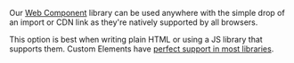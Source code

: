 Our [Web Component][wc] library can be used anywhere with the simple drop of an import or CDN link
as they're natively supported by all browsers.

This option is best when writing plain HTML or using a JS library that supports them. Custom
Elements have [perfect support in most libraries][ce].

[wc]: https://developer.mozilla.org/en-US/docs/Web/API/Web_components
[ce]: https://custom-elements-everywhere.com
